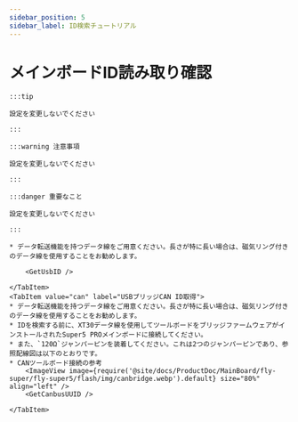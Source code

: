 ```yaml
---
sidebar_position: 5
sidebar_label: ID検索チュートリアル
---
```





# メインボードID読み取り確認

    :::tip

    設定を変更しないでください

    :::

    :::warning 注意事項

    設定を変更しないでください

    :::

    :::danger 重要なこと

    設定を変更しないでください

    :::

<Tabs>
    <TabItem value="usb" label="USB ID取得" default>

    * データ転送機能を持つデータ線をご用意ください。長さが特に長い場合は、磁気リング付きのデータ線を使用することをお勧めします。

        <GetUsbID />

    </TabItem>
    <TabItem value="can" label="USBブリッジCAN ID取得">
    * データ転送機能を持つデータ線をご用意ください。長さが特に長い場合は、磁気リング付きのデータ線を使用することをお勧めします。
    * IDを検索する前に、XT30データ線を使用してツールボードをブリッジファームウェアがインストールされたSuper5 PROメインボードに接続してください。
    * また、`120Ω`ジャンパーピンを装着してください。これは2つのジャンパーピンであり、参照配線図は以下のとおりです。
    * CANツールボード接続の参考
        <ImageView image={require('@site/docs/ProductDoc/MainBoard/fly-super/fly-super5/flash/img/canbridge.webp').default} size="80%" align="left" />   
        <GetCanbusUUID />

    </TabItem>
</Tabs>